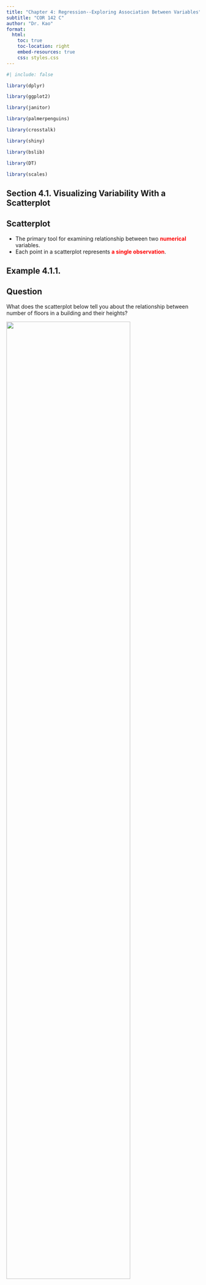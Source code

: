 ```yaml
---
title: "Chapter 4: Regression--Exploring Association Between Variables"
subtitle: "COR 142 C"
author: "Dr. Kao"
format: 
  html:
    toc: true
    toc-location: right
    embed-resources: true
    css: styles.css
---
```


```r
#| include: false

library(dplyr)

library(ggplot2)

library(janitor)

library(palmerpenguins)

library(crosstalk)

library(shiny)

library(bslib)

library(DT)

library(scales)
```

## Section 4.1. Visualizing Variability With a Scatterplot

::: {.callout-note appearance="default" icon="false"}
## Scatterplot

-   The primary tool for examining relationship between two [**numerical**]{style="color:red"} variables.
-   Each point in a scatterplot represents [**a single observation**]{style="color:red"}.
:::

:::: {.callout-tip appearance="default" icon="false"}
## Example 4.1.1.

::: panel-tabset
## Question

What does the scatterplot below tell you about the relationship between number of floors in a building and their heights?

![](figures/ch_4_fig_1.png){width="80%" fig-align="center"}

## Answer

[In general, the height of a building tends to increase as the number of its floor increases.]{style="color:red"}
:::
::::

::: {.callout-note appearance="default" icon="false"}
## Examining Scatterplots

There are three features of a scatterplot we will focus on.

-   [**Trend:**: Finding the "center" of the scatterplot from left to right]{style="color:red"}
-   [**Strength:** How "spread out" the points are in the plot]{style="color:red"}
-   [**Shape:** Linear or nonlinear]{style="color:red"}
:::

::: {.callout-note appearance="default" icon="false"}
## Shape

-   **Linear:** Scatterplots that cluster around a [**line**]{style="color:red"} model linear trends.
-   **Nonlinear:** Not all data trends are linear, we model the nonlinear data using a [**curve**]{style="color:red"} rather than a line.
:::

::: {.callout-note appearance="default" icon="false"}
## Trend

-   The [**general tendency**]{style="color:red"} of the scatterplot as you read [**from left to right**]{style="color:red"}.
-   The typical trends are:
    a.  Increasing, this is called a [**positive**]{style="color:red"} association.
    b.  Decreasing, this is called a [**negative**]{style="color:red"} association.
    c.  [**No trend**]{style="color:red"}, if there is neither a positive nor a negative tendency.
:::

::: {.callout-note appearance="default" icon="false"}
## Strength of an Association

-   Scatterplots with [**small**]{style="color:red"} amount of scatter, or little [**vertical**]{style="color:red"} variation indicate a [**strong**]{style="color:red"} association.
-   Scatterpltos with [**large**]{style="color:red"} amount of scatter, or [**large vertical**]{style="color:red"} variation indicate a [**weak**]{style="color:red"} association.
:::

::: {.callout-note appearance="default" icon="false"}
## Writing Descriptions of Associations

When writing a description of an association between two numerical variables, *always* include the following:

1.  [**trend (positive, negative, or no trned)**]{style="color:red"}
2.  [**strength (strong or weak)**]{style="color:red"}
3.  [**shape (linear or nonlinear)**]{style="color:red"}
4.  Mention any observations that do that fit the general trend (if any).
:::

::: {.callout-note appearance="default" icon="false"}
## Be Careful Describing Association

-   Always use a phrase such as [**tends to**]{style="color:red"} when describing an association because any trend in description has variability. The association you are describing may not be true for all individual data.
-   *Always* point out any data points that appear to be [**unusual**]{style="color:red"} or not part of the general pattern.
:::

## Section 4.2. Measuring Strength of Association with Correlation

::: {.callout-note appearance="default" icon="false"}
## Correlation Coefficient

-   A number that measures the strength of a [**linear**]{style="color:red"} relationship.
-   We use the letter [$r$]{style="color:red"} to denote the correlation coefficient.
-   $r$ *always* takes value between $-1$ and $+1$, i.e., [$-1 \leqslant r \leqslant 1$]{style="color:red"}.
-   $r$-value close to $-1$ or $+1$ indicate a [**strong**]{style="color:red"} linear association.
-   $r$-value close to 0 indicate a [**weak**]{style="color:red"} linear association.
:::

```r
#| echo: false

set.seed(20250922)

sec_42_fig <- function(m, sd, plot_title) {
  data.frame(x = 1:20, y = m*1:20 + rnorm(20, mean = 0, sd = sd)) |> 
    ggplot(aes(x, y)) +
    geom_point() +
    theme_bw() + 
    labs(title = plot_title) +
    theme(
      panel.grid.major.x = element_blank(),
      panel.grid.minor.x = element_blank(),
      panel.grid.major.y = element_blank(),
      panel.grid.minor.y = element_blank(),
      axis.title.x = element_blank(),
      axis.text.x = element_blank(),
      axis.ticks.x = element_blank(),
      axis.title.y = element_blank(),
      axis.text.y = element_blank(),
      axis.ticks.y = element_blank()
    )
}
```

```r
#| layout-ncol: 2
#| echo: false
 
sec_42_fig(1/3, 0, "Perfect Positive Correlation")

sec_42_fig(1/3, 0.3, "Strong Positive Correlation") 

sec_42_fig(1/3, 1, "Weak Positive Correlation") 

sec_42_fig(1/3, 5, "No Correlation") 

sec_42_fig(-1/3, 1.2, "Weak Negative Correlation")  

sec_42_fig(-1/3, 0.33, "Strong Negative Correlation")  

sec_42_fig(-1/3, 0, "Perfect Negative Correlation")  
```

:::: {.callout-tip appearance="default" icon="false"}
## Example 4.2.1.

::: panel-tabset
## Question

Consider the following scatterplots with the correlation coefficients for each plot given. What can you say about the relationship between the $r$-value and the vertical variation in the data?

![](figures/sec_42_fig_1.png)

## Answer

As $r$ [**increases**]{style='color:red'}, there is [**less**]{style='color:red'} vertical variation in the data, i.e., the trend is stronger.
:::
::::

::: callout-important
## Important Notes about the Correlation Coefficient

1.  Changing the [**order**]{style="color:red"} of the variable does not change $r$.
2.  Adding a constant or multiplying by a positive constant does not affect $r$.
3.  $r$ is [**unitless**]{style="color:red"}.
4.  $r$ is only useful to measure a [**linear**]{style="color:red"} trend. *Always* graph your data first before computing $r$ to make sure the association is linear.
:::

## Sections 4.1, 4.2 Examples

:::: {.callout-tip appearance="default" icon="false"}
## Example 1.

::: panel-tabset
## Question

Below is a scatterplot showing the weights of 36 cars versus their horsepower. What can you say about the trend in the plot? Describe the relationship between the weight of the cars and their horsepower.

```r
#| echo: false
# p1 <- mtcars |> 
#   ggplot(aes(wt, hp)) +
#   geom_point() +
#   theme_bw() +
#   labs(x = 'Weight (ton)', y = 'Horsepower') 
  
# p1 |> 
#   ggplotly() |>
#   config(displayModeBar = FALSE)
```

![](/figures/ch_4_fig_2.png){width="80%" fig-aling="center"}

## Answer

The scatterplot shows a [**positive**]{style="color:red"} trend because the graph increases from left to right. This means as the weight of the car [**increases**]{style="color:red"}, the horsepower tends to [**increase**]{style="color:red"} also.
:::
::::

:::: {.callout-tip appearance="default" icon="false"}
## Example 2.

::: panel-tabset
## Question

Below is a scatterplot of the weight of 36 cars vs their mileage (mpg). What can you say about the trend in the plot? Describe the relationship between the weight of the cars and their mileage.

![](/figures/ch_4_fig_3.png){width="80%" fig-align="center"}

## Answer

The scatterplot shows a [**negative**]{style="color:red"} trend because the graph decreases from left to right. This means that as the weight of the car [**increases**]{style="color:red"}, the mileage tends to [**decrease**]{style="color:red"}.
:::
::::

:::: {.callout-tip appearance="default" icon="false"}
## Example 3.

::: panel-tabset
## Question

Below is a scatterplot of heart rate (bpm) vs. body temperature (F). What can you say about the trend in the plot? Describe the relationship between heart rate and body temperature.

![](/figures/ch_4_fig_4.png){width="80%" fig-align="center"}

## Answer

The scatterplot shows [**no trend**]{style="color:red"} because the points seem to follow no predictable pattern. This means that there is no relationship between [**heart rate**]{style="color:red"} and [**body temperature**]{style="color:red"}.
:::
::::

:::: {.callout-tip appearance="default" icon="false"}
## Example 4.

::: panel-tabset
## Question

Consider the scatterplot shown below. This data set shows an association between the $x$- and $y$-variables, but it cannot be characterized as positive or negative. It is certainly ______.

```r
#| echo: false
#| message: false

df_41_42_ex_4 <- tibble(
  x = c(0, 0.1, 0.2, 0.3, 0.4, 0.5, 0.6, 0.7, 0.8, 0.9, 1, 1.1, 1.2, 
1.3, 1.4, 1.6, 1.5, 1.7, 1.8, 1.9, 2, 2.1, 2.2, 2.3, 2.4, 2.5, 
2.6, 2.7, 2.8, 2.9, 3, 3.1, 3.2, 3.3, 3.4, 3.5, 3.6, 3.7, 3.8, 
3.9, 4, 4.1, 4.2, 4.3, 4.4, 4.5, 4.6, 4.7, 4.8, 4.9),
  y = c(58.7, 45, 52, 32.2, 32.5, 33.9, 12.6, 19.8, 18.6, 14.6, 15.1, 
12, 7.7, 15.4, -0.7, 9.5, 3.4, 3.3, 1.8, 4, 2.8, 1.1, 5.7, 4.2, 
2, -3.2, 2.1, 1.2, -4.5, 6.6, 11.1, 22.5, 24.8, 25.4, 18.3, 17.5, 
26, 40.4, 38.9, 44.1, 42.5, 43.4, 59.2, 59.7, 61.7, 73.2, 83.4, 
89, 96.4, 96.3)
)

plt_41_42_ex_4 <- df_41_42_ex_4 |> 
  ggplot(aes(x, y)) +
  geom_point() +
  geom_smooth(
    method = 'lm',
    formula = y ~ x + I(x^2),
    color = 'red',
    linewidth = 1.25,
    se = FALSE
  ) +
  theme_bw() + 
  theme(
    panel.grid.major.x = element_blank(),
    panel.grid.minor.x = element_blank(),
    panel.grid.major.y = element_blank(),
    panel.grid.minor.y = element_blank(),
    axis.text.x = element_blank(),
    axis.ticks.x = element_blank(),
    axis.text.y = element_blank(),
    axis.ticks.y = element_blank()
  )

plt_41_42_ex_4
```

## Answer

Consider the scatterplot shown below. This data set shows an association between the $x$- and $y$-variables, but it cannot be characterized as positive or negative. It is certainly [**nonlinear**]{style='color:red'}.

:::
::::

:::: {.callout-tip appearance="default" icon="false"}
## Example 5.

::: panel-tabset
## Question

Consider the two scatterplots below. One shows height (in) versus weight (lb), and the other shows waist size (in) versus weight (lb). Compare the strength of the associations in these two plots.

![](/figures/ch_4_fig_6.png){fig-align="center"}

## Answer

There is a stronger association between [**waist size**]{style="color:red"} and [**weight**]{style="color:red"} (less vertical variation in the graph) than between [**height**]{style="color:red"} and [**weight**]{style="color:red"}.
:::
::::

:::: {.callout-tip appearance="default" icon="false"}
## Example 6.

::: panel-tabset
## Question

The scatterplot below shows snout vent length (in) vs weight of alligators. What kind of relationship can you conclude from the plot?

```r
#| echo: false
#| message: false

df_42_ex_5 <- tibble(
  snout = c(3.4, 3.5, 3.5, 3.6, 3.6, 3.7, 3.7, 3.8, 3.8, 3.8, 3.8, 3.8, 
3.9, 4.2),
  weight = c(3.3, 3.5, 3.6, 3.6, 3.9, 4.4, 4.4, 4.5, 4.4, 4.2, 4.4, 4.7, 
4.9, 5.9)
)

plt_42_ex_5 <- df_42_ex_5 |> 
  ggplot(aes(snout, weight)) +
  geom_point() +
  theme_bw() + 
  theme(
    panel.grid.major.x = element_blank(),
    panel.grid.minor.x = element_blank(),
    panel.grid.major.y = element_blank(),
    panel.grid.minor.y = element_blank()
  ) +
  labs(
    x = 'Snout Vent Length (in) on Log Scale',
    y = 'Weight (lb) on Log Scale'
  )

plt_42_ex_5
```
## Answer

The relationship between the snout length and weight of alligators is a [**strong, positive, and linear**]{style="color:red"} one.
:::
::::

:::: {.callout-tip appearance="default" icon="false"}
## Example 7.

::: panel-tabset
## Question

The table below shows the number of miles driven on a recent trip for 8 rented cars and the amount of gas (in gallons) used for each trip.

a.  Use the built-in app to compute and interpret the correlation coefficient, $r$.
b.  What can you say about the relationship between miles driven and fuel consumption?

|                      |      |      |     |      |       |      |      |      |
|----------------------|------|------|-----|------|-------|------|------|------|
| **Miles Driven**     | 200  | 150  | 110 | 60   | 350   | 225  | 400  | 300  |
| **Fuel Consumption** | 11.1 | 5.37 | 4.4 | 1.71 | 11.67 | 7.76 | 12.5 | 9.09 |

## Answer

a.  According to the app, the calculated $r$-value is [**0.9055**]{style="color:red"}.
b.  Since $r$ is [**close to** $+1$]{style="color:red"}, there is a [**strong, positive**]{style="color:red"} linear association between miles traveled and fuel consumption.

The relationship between the snout length and weight of alligators is a [**strong, positive, and linear**]{style="color:red"} one.
:::
::::

:::: {.callout-tip appearance="default" icon="false"}
## Example 8.

::: panel-tabset
## Question

Match each scatterplot to its closest $r$-value in the table below.

|         |         |          |         |
|---------|---------|----------|---------|
| $0.885$ | $0.724$ | $-0.341$ | $0.119$ |

```r
#| echo: false

df_ex_8_1 <- data.frame(
  x = c(0.043, 0.063, 0.100, 0.141, 0.196, 0.201, 0.208, 0.211, 0.221, 0.229,
        0.235, 0.244, 0.252, 0.258, 0.260, 0.263, 0.272, 0.281, 0.284, 0.294,
        0.297, 0.302, 0.309, 0.316, 0.321, 0.324, 0.330, 0.334, 0.344, 0.355,
        0.359, 0.359, 0.361, 0.366, 0.371, 0.376, 0.379, 0.380, 0.382, 0.386,
        0.387, 0.392, 0.393, 0.397, 0.400, 0.404, 0.410, 0.419, 0.426, 0.432,
        0.439, 0.445, 0.447, 0.466, 0.474, 0.481, 0.509, 0.520, 0.533, 0.544,
        0.563, 0.570, 0.587, 0.594, 0.637),
  y = c(0.322, 0.196, 0.568, 0.278, 0.196, 0.364, 0.547, 0.439, 0.321, 0.404,
        0.466, 0.414, 0.572, 0.292, 0.356, 0.245, 0.476, 0.573, 0.335, 0.439,
        0.221, 0.511, 0.269, 0.318, 0.422, 0.359, 0.426, 0.502, 0.268, 0.389,
        0.327, 0.184, 0.475, 0.584, 0.302, 0.462, 0.359, 0.384, 0.286, 0.431,
        0.525, 0.309, 0.444, 0.347, 0.396, 0.470, 0.332, 0.413, 0.530, 0.370,
        0.530, 0.285, 0.486, 0.260, 0.483, 0.343, 0.457, 0.428, 0.286, 0.591,
        0.470, 0.371, 0.542, 0.213, 0.739)
)

df_ex_8_2 <- data.frame(
  x = c(0.003, 0.043, 0.068, 0.079, 0.079, 0.095, 0.111, 0.118, 0.124, 0.130,
        0.138, 0.149, 0.152, 0.162, 0.173, 0.180, 0.185, 0.189, 0.198, 0.202,
        0.215, 0.219, 0.229, 0.235, 0.239, 0.248, 0.254, 0.264, 0.278, 0.285,
        0.299, 0.308, 0.320, 0.333, 0.347, 0.366, 0.384, 0.395, 0.405, 0.421,
        0.446, 0.464, 0.500, 0.529, 0.578, 0.621, 0.705),
  y = c(0.453, 0.144, 0.047, 0.077, 0.219, 0.183, 0.096, 0.132, 0.180, 0.257,
        0.202, 0.160, 0.241, 0.350, 0.223, 0.393, 0.329, 0.273, 0.441, 0.383,
        0.308, 0.437, 0.378, 0.247, 0.347, 0.482, 0.365, 0.513, 0.436, 0.478,
        0.554, 0.482, 0.581, 0.593, 0.593, 0.699, 0.726, 0.753, 0.812, 0.778,
        0.784, 0.866, 0.867, 0.888, 0.931, 0.945, 0.968)
)

df_ex_8_3 <- data.frame(
  x = c(0.042, 0.102, 0.125, 0.137, 0.159, 0.167, 0.180, 0.192, 0.206, 0.218,
        0.228, 0.233, 0.246, 0.254, 0.261, 0.266, 0.276, 0.282, 0.287, 0.298,
        0.304, 0.311, 0.321, 0.326, 0.330, 0.340, 0.348, 0.355, 0.361, 0.366,
        0.374, 0.384, 0.392, 0.402, 0.409, 0.419, 0.426, 0.434, 0.440, 0.449,
        0.456, 0.463, 0.469, 0.476, 0.485, 0.496, 0.505, 0.514, 0.521, 0.531,
        0.539, 0.547, 0.553, 0.561, 0.571, 0.585, 0.598, 0.613, 0.632),
  y = c(0.135, 0.237, 0.153, 0.296, 0.099, 0.361, 0.202, 0.261, 0.351, 0.237,
        0.131, 0.323, 0.404, 0.159, 0.279, 0.200, 0.446, 0.244, 0.347, 0.175,
        0.387, 0.272, 0.490, 0.319, 0.401, 0.365, 0.276, 0.458, 0.340, 0.431,
        0.208, 0.369, 0.307, 0.423, 0.320, 0.511, 0.380, 0.451, 0.352, 0.492,
        0.300, 0.564, 0.333, 0.464, 0.379, 0.521, 0.413, 0.596, 0.465, 0.553,
        0.428, 0.639, 0.489, 0.557, 0.603, 0.648, 0.677, 0.716, 0.6)
)

df_ex_8_4 <- data.frame(
  x = c(0.044, 0.070, 0.107, 0.114, 0.130, 0.144, 0.151, 0.153, 0.160, 0.171,
        0.179, 0.188, 0.195, 0.205, 0.210, 0.214, 0.221, 0.227, 0.232, 0.239,
        0.245, 0.253, 0.258, 0.262, 0.268, 0.276, 0.281, 0.284, 0.289, 0.296,
        0.302, 0.309, 0.315, 0.322, 0.328, 0.333, 0.339, 0.346, 0.352, 0.357,
        0.364, 0.369, 0.373, 0.378, 0.383, 0.387, 0.393, 0.399, 0.404, 0.410,
        0.417, 0.421, 0.425, 0.429, 0.434, 0.439, 0.445, 0.452, 0.457, 0.464,
        0.470, 0.476, 0.481, 0.487, 0.495, 0.503, 0.512, 0.523, 0.533, 0.549,
        0.562),
  y = c(0.809, 0.565, 0.319, 0.384, 0.850, 0.449, 0.269, 0.705, 0.522, 0.448,
        0.753, 0.603, 0.369, 0.657, 0.512, 0.377, 0.591, 0.423, 0.305, 0.506,
        0.691, 0.549, 0.335, 0.406, 0.240, 0.492, 0.190, 0.625, 0.393, 0.144,
        0.463, 0.301, 0.646, 0.446, 0.357, 0.533, 0.264, 0.576, 0.446, 0.316,
        0.601, 0.394, 0.717, 0.489, 0.285, 0.549, 0.408, 0.215, 0.517, 0.353,
        0.628, 0.413, 0.516, 0.283, 0.565, 0.352, 0.479, 0.186, 0.558, 0.395,
        0.468, 0.267, 0.444, 0.177, 0.489, 0.241, 0.417, 0.129, 0.358, 0.068,
        0.229)
)

ex_8_plt <- function(df) {
  df |> 
  ggplot(aes(x, y)) +
  geom_point(size = 4) +
  theme_bw() + 
  theme(
    panel.grid.major.x = element_blank(),
    panel.grid.minor.x = element_blank(),
    panel.grid.major.y = element_blank(),
    panel.grid.minor.y = element_blank(),
    axis.title.x = element_blank(),
    axis.text.x = element_blank(),
    axis.ticks.x = element_blank(),
    axis.title.y = element_blank(),
    axis.text.y = element_blank(),
    axis.ticks.y = element_blank()
  )
}
```

```r
#| echo: false
#| layout-ncol: 4

ex_8_plt(df_ex_8_1)
ex_8_plt(df_ex_8_2)
ex_8_plt(df_ex_8_3)
ex_8_plt(df_ex_8_4)
```

## Answer

[Reading the plots from left to right.]{style="color:red"}

[* The 4th plot shows a negative trend, so its $r$-value must be the only negative value: $r = -0.341$.<br> 
* The 2nd plot shows the strongest positive association, so its $r$-value must be the closest to $+1$: $r = 0.885$.<br> 
* The 3rd plot also shows a positive trend, but its strength of association is not as strong as the 2nd plot, so $r = 0.724.$.<br> 
* This means the 1st plot must have $r = 0.119$. This choice is justified, since the plot shows very little positive trend and nearly no association.]{style="color:red"}
:::
::::

:::: {.callout-tip appearance="default" icon="false"}
## Example 9.

::: panel-tabset
## Question

Suppose a new data set has been added to the table in Example 7 with the new scatterplot shown below.

a.  Describe and interpret the association.
b.  What do you think happened with the one point that does not follow the trend? Does this value seem accurate?
c.  If the potential outlier in the graph is corrected or removed, what do you think will happen to the $r$-value?

```r
#| include: false

df_ex_9 <- data.frame(
  x = c(200, 150, 110, 60, 350, 225, 400, 300, 800),
  y = c(11.1, 5.37, 4.4, 1.71, 11.67, 7.76, 12.5, 9.09, 3)
)
```

```r
#| echo: false

ex_9_plt <- df_ex_9 |> 
  ggplot(aes(x, y)) +
  geom_point() +
  theme_bw() +
  theme(
    panel.grid.major.x = element_blank(),
    panel.grid.minor.x = element_blank(),
    panel.grid.major.y = element_blank(),
    panel.grid.minor.y = element_blank()
  ) +
  labs(
    x = "Miles Traveled",
    y = 'Fuel Consumption'
  )

ex_9_plt 
```

## Answer

[a. There seems to be a strong linear association between the miles traveled and fuel consumption. There is, however, an unusual data point that does not follow the trend.<br> b. It could be a typographical error, or it could be an electric/hybrid vehicle. The scatterplot is reasonable if the vehicle is an electric or hybrid.<br> c. If the outlier is removed, then the $r$-value will increase.]{style="color:red"}
:::
::::

:::: {.callout-tip appearance="default" icon="false"}
## Example 10.

::: panel-tabset
## Question

Both scatterplots below assess average miles per gallon fuel consumption for passenger cars. Both depict data from the sample of vehicles.

a.  What is the approximate average mpg for a car with a cab space of 120 cubic feet?
b.  What is the approximate average mpg for a car with a horsepower of 150?
c.  Are these associations positive, negative, or there is no trend?
d.  Which do you think has a stronger relationship with average mileage--the car’s horsepower or the cab space? Why?
e.  If you wanted to predict the average mileage for a car, would you be able to make a better prediction by knowing its horsepower or its cab space in cubic feet?

```r
#| include: false

df_ex_10_a <- data.frame(
  horsepower = c(55.6, 69.7, 86.7, 87.8, 93.8, 93.9, 100.7, 100.7, 109.1, 111.3, 117.9, 118.0, 120.1, 124.7, 124.9, 128.4, 139.1, 139.2, 143.3, 152.0, 160.3, 164.7, 169.0, 177.3, 180.4, 190.3, 194.5, 238.0, 242.1, 250.0, 265.4, 280.0, 292.6, 315.7),
  mpg = c(35.8, 47.1, 42.8, 53.6, 50.6, 57.1, 42.7, 45.8, 39.7, 31.1, 24.4, 30.5, 35.8, 22.7, 27.1, 31.4, 22.7, 27.7, 20.0, 22.7, 18.2, 22.5, 17.8, 23.4, 17.6, 13.4, 25.3, 11.6, 6.4, 17.6, 10.5, 17.6, 10.2, 11.8)
)

df_ex_10_b <- data.frame(
  cab_space = c(55.2, 56.5, 57.2, 66.3, 66.3, 66.3, 66.3, 66.3, 66.3, 68.3, 97.3, 99.1, 99.1, 99.9, 100.0, 101.6, 102.4, 102.4, 102.5, 102.5, 102.5, 104.2, 104.2, 105.9, 107.2, 108.4, 108.4, 108.5, 110.3, 110.6, 112.0, 112.8, 115.3, 115.4, 115.4, 118.9, 119.8, 121.0, 121.4, 122.3, 122.3, 123.2, 124.0, 125.8, 127.4, 129.2, 130.0, 130.1, 132.6, 134.3, 134.4, 136.1, 136.9, 139.6, 140.0, 141.7, 146.8, 152.0, 153.8),
  mpg = c(36.3, 36.7, 35.0, 57.5, 34.7, 11.6, 51.1, 18.0, 37.6, 38.0, 27.7, 30.9, 27.6, 43.2, 36.2, 34.7, 42.9, 23.2, 54.0, 46.2, 27.8, 40.0, 23.1, 35.5, 31.1, 26.9, 34.5, 37.3, 36.3, 23.8, 38.7, 43.9, 37.1, 32.3, 6.7, 22.8, 18.1, 31.6, 18.2, 23.2, 11.1, 20.4, 34.6, 10.6, 18.2, 18.4, 23.2, 26.7, 18.2, 13.8, 17.5, 20.0, 17.6, 18.0, 22.7, 22.4, 21.3, 20.2, 19.8)
)
```

```r
#| echo: false
#| message: false

ex_10_a_plt <- df_ex_10_a |> 
  ggplot(aes(horsepower, mpg)) +
  geom_point() +
  geom_smooth(
    method = 'lm',
    color = 'red',
    linewidth = 1.25,
    se = FALSE
  ) +
  theme_bw() +
  theme(
    panel.grid.major.x = element_blank(),
    panel.grid.minor.x = element_blank(),
    panel.grid.major.y = element_blank(),
    panel.grid.minor.y = element_blank()
  ) +
  labs(
    x = "Horsepower",
    y = 'Average Mileage'
  )

ex_10_b_plt <- df_ex_10_b |> 
  ggplot(aes(cab_space, mpg)) +
  geom_point() +
  geom_smooth(
    method = 'lm',
    color = 'blue',
    linewidth = 1.25,
    se = FALSE
  ) +
  theme_bw() +
  theme(
    panel.grid.major.x = element_blank(),
    panel.grid.minor.x = element_blank(),
    panel.grid.major.y = element_blank(),
    panel.grid.minor.y = element_blank()
  ) +
  labs(
    x = "Cab Space",
    y = 'Average Mileage'
  )

ex_10_a_plt  

ex_10_b_plt  
```

## Answer

[a. Using the blue regression line as a guide, a car with 120 cubic feet of cab space has an average mileage of roughly 26 mpg.<br> b. Using the red regression line as a guide, a car with a 150 horsepower has an average mileage of roughly 28 mpg.<br> c. Both lines have negative slopes, so both associations are negative.<br> d. The red line has a steeper slope, indicating that the association between horsepower and average mileage is stronger.<br> e. Because the relationship between horsepower and average mileage is stronger, one can make better predictions of a car's average mileage by knowing its horsepower rather than its cab space.]{style="color:red"}
:::
::::

## Section 4.3. Modeling Linear Trends

::: {.callout-note appearance="default" icon="false"}
## Regression Line

-   A tool for making predictions about [**future observed value**]{style="color:red"}.
-   Has the form [$y = b + mx$]{style="color:red"}, where $b$ is the $y$-value for the $y$-intercept and $m$ is the slope.
-   Usually generated using technology.
:::

:::: {.callout-tip appearance="default" icon="false"}
::: panel-tabset
## Example 4.4.1.

The scatterplot below shows the average number of years in school compared to hourly wages from census data taken in 1970.

a.  Describe the trend of the scatterplot.
b.  Suppose that $r = 0.883$. What does the positive trend tell you about the relationship between the number of years in school and the hourly wage?

```r
#| echo: false
#| message: false

df_ex_4_4_1 <- df <- data.frame(
  years_in_school = c(
    6.73, 8.02, 8.02, 8.33, 8.37, 8.66, 8.70, 8.78, 9.07, 9.12, 9.46, 9.49, 9.51, 9.54, 9.56, 9.92, 10.04, 10.16, 10.43, 10.54, 10.66, 10.83, 11.24, 11.25, 11.33, 11.35
  ),
  wage = c(
    1.55, 2.83, 2.61, 2.14, 2.78, 2.71, 2.65, 3.07, 3.34, 3.34, 2.98, 3.15, 3.35, 3.56, 3.14, 3.40, 3.19, 3.22, 3.96, 4.18, 3.81, 4.22, 4.23, 3.93, 4.27, 4.64
  )
)

ex_4_4_1_plt <- df_ex_4_4_1 |> 
  ggplot(aes(years_in_school, wage)) +
  geom_point() +
  geom_smooth(
    method = 'lm',
    linewidth = 1.25,
    color = 'blue',
    alpha = 0.75,
    se = FALSE
  ) + 
  theme_bw() +
  theme(
    panel.grid.major.x = element_blank(),
    panel.grid.minor.x = element_blank(),
    panel.grid.major.y = element_blank(),
    panel.grid.minor.y = element_blank()
  ) +
  labs(
    x = 'Years in School',
    y = 'Hourly Wage'
  )

ex_4_4_1_plt  
```

## Answer

[a. The scatterplot has a strong, positive, linear trend.<br> b. The positive $r$-value (correlation coefficient) indicates that people who spent more years in school *tend to* have higher hourly wages.]{style="color:red"}
:::
::::

::: {.callout-important appearance="default"}
## Remark

-   Changing the order of the $x$- and the $y$-variables will change the regression equation. (The correlation coefficient, $r$, will remain the same, however.)
-   There are several synonymous terms for the $x$- and $y$-variables.

|                                      |                                    |
|------------------------------------|------------------------------------|
| **x-variable**                       | **y-variable**                     |
| [**Explanatory**]{style="color:red"} | [**Response**]{style="color:red"}  |
| [**Predictor**]{style="color:red"}   | [**Predicted**]{style="color:red"} |
| [**Independent**]{style="color:red"} | [**Dependent**]{style="color:red"} |
:::

::: {.callout-note appearance="default" icon="false"}
## Interpreting the Slope of the Regression Equation

-   Slope of the regression line tells us how much the [$y$]{style="color:red"}-variable changes when the [$x$]{style="color:red"}-variable is increased by [**one**]{style="color:red"} unit.
-   A regression line with slope close to [**zero**]{style="color:red"} means there is no linear relationship between the $x$- and the $y$-variable.
:::

:::: {.callout-tip appearance="default" icon="false"}
## Example 4.4.2.

::: panel-tabset
## Question

Suppose that the association between a car's mileage and its sales price was modeled by a regression with the following regression equation: $$
  \text{Price} = 15867 - 0.034 \, \text{Miles}
$$ Interpret the slope of the regression line.

## Answer

[For every additional 1 mile driven, the value of the car *decreases* by \$0.034.]{style="color:red"}
:::
::::

::: {.callout-note appearance="default" icon="false"}
## Interpreting the $y$-Intercept of the Regression Line

-   The $y$-intercept is the [**predicted value ($y$-variable) when the predictor ($x$-variable) is 0.**]{style="color:red"}
-   The $y$-intercept is meaningful only if it makes sense for $x$ to [**equal zero**]{style="color:red"}.
:::

:::: {.callout-tip appearance="default" icon="false"}
## Example 4.4.3.

::: panel-tabset
## Question

Interpret the $y$-intercept of the regression equation from Example 4.4.2:

$$
  \text{Price} = 15867 - 0.034 \, \text{Miles}
$$

## Answer

[**If the car were brand new, its value would be \$15,867.**]{style="color:red"}
:::
::::

## Section 4.4. Evaluating the Linear Model

::: {.callout-caution appearance="default"}
## Cautionary Notes Regarding Linear Regression

-   Do *not* use [**linear**]{style="color:red"} to describe nonlinear associations.
-   [**Correlation is *not* causation**]{style="color:red"}: Association between two variables is not sufficient evidence to conclude that a cause-and-effect relationship exists between the variables.
-   [**Beware of outliers**]{style="color:red"}: Outliers can have a big effect on $r$. Always check the scatterplot for outliers first.
-   [**Do no extrapolate**]{style="color:red"}: Do not make predictions beyond the range of the observed data. We can never be certain a linear trend will continue beyond the range of the data.
:::

::: {.callout-note appearance="default" icon="false"}
## Coefficient of Determination

-   The coefficient of determination is $r^2$, where $r$ is the correlation coefficient.
-   The $r^2$-value is usually converted to a percentage, so it is always between 0% and 100%.
-   It measures how much [**variation**]{style="color:red"} in the [**response**]{style="color:red"} variable ($y$) is explained by the [**explanatory**]{style="color:red"} variable ($x$).
-   The larger $r^2$ is, the smaller the amount of variation or scatter about the regression line there is.
:::

## Section 4.3, 4.4 Examples

:::: {.callout-tip appearance="default" icon="false"}
## Example 1.

::: panel-tabset
## Question

Below is a scatterplot showing the relationship between mileage (in thousands of miles) and the price of used cars (in thousands of dollars).

a.  The scatterplot shows a \_\_\_\_\_\_\_ trend. As the mileage on a car increases, its sales price \_\_\_\_\_\_\_.
b.  Suppose the equation of the regression line is $$
      \text{Price} = 15,867 - 34 \text{Miles}
    $$ Use the regression equation to predict the sales price of a car that has 62,000 miles.

```r
#| echo: false
#| message: false

df_43_44_ex_1 <- tibble(
  miles = c(11, 11.4, 15.7, 16.3, 21, 19, 17, 18.3, 22, 23.8, 27.4, 25, 30.4, 30.6, 36.2, 42, 42, 34, 33, 35.7, 38, 65.7),
  price = c(18.7, 16, 17, 19, 19, 18, 17, 15, 16, 16.8, 17.5, 15.6, 15.2, 14, 13.3, 13.2, 14, 15.1, 15.8, 17.7, 16, 13)
)

plt_43_44_ex_1 <- df_43_44_ex_1 |> 
  ggplot(aes(miles, price)) +
  geom_point() +
  geom_smooth(
    method = 'lm',
    linewidth = 1.25,
    color = 'red',
    se = FALSE
  ) +
  theme_bw() +
  labs(
    x = "Miles",
    y = 'Price'
  ) + 
  theme(
    panel.grid.major.x = element_blank(),
    panel.grid.minor.x = element_blank(),
    panel.grid.major.y = element_blank(),
    panel.grid.minor.y = element_blank()
  ) 

plt_43_44_ex_1  
```

## Answer

a.  The scatterplot shows a [**negative**]{style="color:red"} trend. As the mileage on a car increases, its sales price [**decrease**]{style="color:red"}.
b.  First convert 62,000 miles into $62000/1000 = 62$ since the $x$-axis is measured in thousands of miles. Then substitute this into the "Miles" variable of the regression equation: $$
      \text{Price} = 15867 - 34 \times 62 = \$13,769.
    $$
:::
::::

:::: {.callout-tip appearance="default" icon="false"}
## Example 2.

::: panel-tabset
## Question

It was found that there was a strong relationship between the heights and weights in a group of six women. The regression equation was given as $$
  \text{Weight} = -442.882 + 9.029 \text{ Height}.
$$ Interpret the $y$-intercept, if appropriate.

## Answer

The $y$-intercept in this instance is $-442.882$. This implies that a woman would weigh $-442.882$ lb if her height were 0 in, which is not physically meaningful.
:::
::::

:::: {.callout-tip appearance="default" icon="false"}
## Example 3.

::: panel-tabset
## Question

The scatterplot and regression line show the relationship between population size and number of fatal car accidents for all 50 states. Use the data provided to answer the questions below.

a. Identify the dependent and independent variables.
b. Is this a positive or negative correlation?
c. Describe the association between the variables.
d. Interpret the slop and the $y$-intercept, if appropriate.

|                          |               |
|--------------------------|---------------|
| Dependent Variable:      | Fatal Crashes |
| Independent Variable:    | Population    |
| Regression Equation:     | $\text{Fatal Crashes} = 77.073 + 0.0000826 \text{ Population}$              |
| Sample Size:             | 51            |
| Correlation Coefficient ($r$): | 0.93228819    |
| R-Square                 | 0.86916127    |

: Simple Linear Regression Results

```r
#| echo: false
#| message: false

df_43_44_ex_3 <- tibble(
  pop = c(27906939, 39388996, 20649636, 19867826, 10395318, 10173614, 
12760465, 12825807, 11716829, 9906286, 6666246, 4925172, 6125170, 
6964985, 6610075, 8402506, 8963529, 7289860, 5543742, 5826202, 
6105682, 6847599, 5475419, 4558570, 4665180, 3923951, 3036907, 
2980736, 4121582, 2980965, 3181117, 2915394, 3053185, 3544968, 
2028349, 1731903, 1852729, 984943, 1342374, 1296520, 838439, 
525945, 608023, 608023, 959952),
  crashes = c(3411, 3360, 2935, 960, 1418, 1345, 1087, 988, 1058, 981, 965, 
934, 870, 870, 757, 724, 572, 493, 568, 526, 464, 345, 349, 766, 
698, 614, 633, 481, 448, 373, 343, 310, 262, 266, 354, 244, 202, 
170, 147, 106, 114, 97, 24, 24, 35)
)

plt_43_44_ex_3 <- df_43_44_ex_3 |> 
  ggplot(aes(pop, crashes)) +
  geom_point(
    alpha = 0.75
  ) +
  geom_line(
    stat = "smooth",
    method = 'lm',
    linewidth = 1.25,
    color = 'red',
    se = FALSE,
    alpha = 0.5
  ) +
  scale_x_continuous(
    labels = unit_format(
      unit = 'million',
      scale = 1e-6
    )
  ) +
  theme_bw() +
  labs(
    x = "Population",
    y = 'Number of Fatal Crashes'
  ) + 
  theme(
    panel.grid.major.x = element_blank(),
    panel.grid.minor.x = element_blank(),
    panel.grid.major.y = element_blank(),
    panel.grid.minor.y = element_blank()
  ) 

plt_43_44_ex_3  
```

## Answer

[a. The dependent ($x$-) variable is **population**; the independent ($y$-) variable is **number of fatal crashes**.
 b. The regression equation has a _positive slope_ of $m = 0.0000826$, so the association is positive.
 c. As the population increases, the number of fatal crashes tends to increase.
 d. - **Slope:** For every additional 1 person in the population, the number of fatal crashes increases by 0.0000826.
    - **$y$-intercept:** The $y$-intercept is 77.073. This means that if a state had a population of zero, there would be 77.073 fatal crashes, which is not physically possible.
]{style='color:red'}
:::
::::

:::: {.callout-tip appearance="default" icon="false"}
## Example 5.

::: panel-tabset
## Question

Suppose there is a strong linear relationship between women's heights and their weights, with a regression equation given below:
$$
  \text{Weight} = -442.882 + 9.029 \text{ Height}
$$
What weight does this equation predict for a woman who is 36 inches tall?

## Answer

[Substitute 36 into **Height** in the equation:
$$
  \text{Weight} = -442.882 + 9.029 \times 36 = -117.838 \text{ lb}
$$
This is not possible because a person cannot have a negative weight.
]{style='color:red'}
:::
::::

:::: {.callout-tip appearance="default" icon="false"}
## Example 6.

::: panel-tabset
## Question

Suppose the data on a car’s age and its predicted monetary value produces a correlation coefficient of $r = −0.778$. Compute and interpret the coefficient of determination.

## Answer

Recall that the **coefficient of determination** is defined as $r^2$, where $r$ is the correlation coefficient. Therefore,
$$
  r^2 = (-0.778)^2 = 0.605284 \approx 60.53\%
$$
This means that approximately 60.53\% of the variation in the dependent variable can be explained by the independent variable.
:::
::::

## Chapter 4 Quick Review


:::: {.callout-tip appearance="default" icon="false"}
## Question 1.

::: panel-tabset
## Question

The scatterplot below shows what type of relationship between the number of runs scored and the number of hits for a group of baseball players?

```r
#| echo: false
#| message: false

df_ch4_q1 <- tibble(
  runs_scored = c(513, 555, 570, 570, 588, 593, 611, 610, 612, 616, 620, 626, 
623, 638, 645, 641, 637, 637, 645, 655, 655, 654, 644, 643, 640, 
654, 657, 657, 663, 668, 668, 681, 673, 666, 707, 713, 731, 744, 
755, 802, 872, 859, 868, 796, 855, 875, 883, 915, 677, 730, 672, 
686, 684, 697, 709, 718, 741, 751, 762, 772, 780, 781, 787, 787, 
817, 818, 791, 798, 803, 820, 804, 785, 784, 773, 768, 773, 759, 
752, 752, 749, 735, 735, 743, 736, 729, 735, 738, 721, 709, 714, 
706, 705, 719, 723),
  hits = c(1275, 1262, 1326, 1326, 1301, 1281, 1349, 1323, 1439, 1443, 
1358, 1358, 1319, 1315, 1329, 1345, 1364, 1364, 1361, 1354, 1360, 
1387, 1396, 1415, 1431, 1424, 1410, 1410, 1394, 1392, 1368, 1363, 
1349, 1337, 1322, 1365, 1357, 1382, 1364, 1343, 1494, 1483, 1451, 
1497, 1599, 1598, 1605, 1605, 1536, 1558, 1471, 1431, 1412, 1410, 
1434, 1476, 1507, 1515, 1513, 1492, 1509, 1521, 1555, 1539, 1539, 
1509, 1515, 1515, 1432, 1439, 1407, 1435, 1447, 1467, 1452, 1450, 
1464, 1467, 1467, 1473, 1462, 1453, 1443, 1439, 1435, 1428, 1412, 
1422, 1415, 1410, 1398, 1379, 1404, 1411)
)

plt_ch4_q1 <- df_ch4_q1 |> 
  ggplot(aes(runs_scored, hits)) +
  geom_point(
    alpha = 0.75
  ) +
  theme_bw() +
  labs(
    x = "Run Scored",
    y = 'Hits'
  ) + 
  theme(
    panel.grid.major.x = element_blank(),
    panel.grid.minor.x = element_blank(),
    panel.grid.major.y = element_blank(),
    panel.grid.minor.y = element_blank()
  ) 

plt_ch4_q1  
```

## Answer

[There is a moderately strong, positive linear relation between the number of runs scored and the number of hits.]{style='color:red'}

:::
::::

:::: {.callout-tip appearance="default" icon="false"}
## Question 2.

::: panel-tabset
## Question

There is a negative association between the percentage of smoke-free homes and the percentage of high school students who smoke. This means what exactly?

## Answer

[This means that as the percentage of smoke-free homes increases, the percentage of high schoolers who smoke tends to decrease.]{style='color:red'}

:::
::::

:::: {.callout-tip appearance="default" icon="false"}
## Question 3.

::: panel-tabset
## Question

For a certain group of cars, there is a strong association between the city and the highway mileage that can be described by the following regression equation:
$$
  \text{Predict Hwy MPG} = 8.25 + 0.87 \text{ City MPG}
$$
Interpret the slope.

## Answer

[The slope in this instance is $m = 0.87$. This meant that for every additional one mile per gallon in city mileage, the predicted highway mileage increases by 0.87.]{style='color:red'}

:::
::::

:::: {.callout-tip appearance="default" icon="false"}
## Question 4.

::: panel-tabset
## Question

Which of the following values of correlation coefficient indicates the strongest association between two variables? Why? 
$$
  0.32, \; 0.62, \; 0.78, \; -0.98
$$

## Answer

[The correlation coefficient $r$ indicates the strength of the association between two variables; the closer $r$ is to either $+1$ or $-1$, the stronger the relationship. In this case, $r = -0.98$.]{style='color:red'}
:::
::::

:::: {.callout-tip appearance="default" icon="false"}
## Question 5.

::: panel-tabset
## Question

When doing a regression analysis on a data set, which of the following remain the same no matter which variable is chosen for $x$ and which is chosen for $y$?

a. The $x$-intercept of the regression equation
b. The slope of the regression equation
c. The correlation coefficient
b. All of the above

## Answer

[The correct answer is c. The only value in linear regression that is invariant to the order of the variables is the correlation coefficient ($r$).]{style='color:red'}

:::
::::